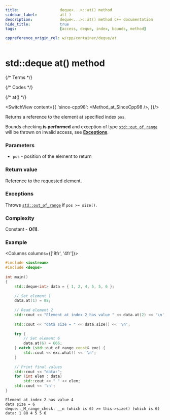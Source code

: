 ```yaml
---
title:					deque<...>::at() method
sidebar_label:			at( )
description:			deque<...>::at() method C++ documentation
hide_title:				true
tags:					[access, deque, index, bounds, method]

cppreference_origin_rel: w/cpp/container/deque/at
---
```


# std::deque at() method


{/* Terms */}

{/* Codes */}

{/* at() */}

<SwitchView content={{
		'since-cpp98': <Method_at_SinceCpp98 />,
	}}/>

Returns a <Tooltip title={Term_ContAlias_Reference}>reference</Tooltip> to the element at specified index `pos`.

Bounds checking **is performed** and exception of type [`std::out_of_range`](#) will be thrown on invalid access, see [**Exceptions**](#exceptions).

### Parameters

- `pos` - position of the element to return

### Return value

Reference to the requested element.

### Exceptions

Throws [`std::out_of_range`](#) if `pos >= size()`.

### Complexity

Constant - **O(1)**.

### Example

<Columns columns={['8fr', '4fr']}>
<div>

```cpp title='Main.cpp' showLineNumbers
#include <iostream>
#include <deque>
 
int main()
{
    std::deque<int> data = { 1, 2, 4, 5, 5, 6 };
 
    // Set element 1
    data.at(1) = 88;
 
    // Read element 2
    std::cout << "Element at index 2 has value " << data.at(2) << '\n';
 
    std::cout << "data size = " << data.size() << '\n';
 
    try {
        // Set element 6
        data.at(6) = 666;
    } catch (std::out_of_range const& exc) {
        std::cout << exc.what() << '\n';
    }
 
    // Print final values
    std::cout << "data:";
    for (int elem : data)
        std::cout << " " << elem;
    std::cout << '\n';
}
```

</div>
<div>

```plaintext title="Possible output"
Element at index 2 has value 4
data size = 6
deque::_M_range_check: __n (which is 6) >= this->size() (which is 6)
data: 1 88 4 5 5 6
```

</div>
</Columns>

